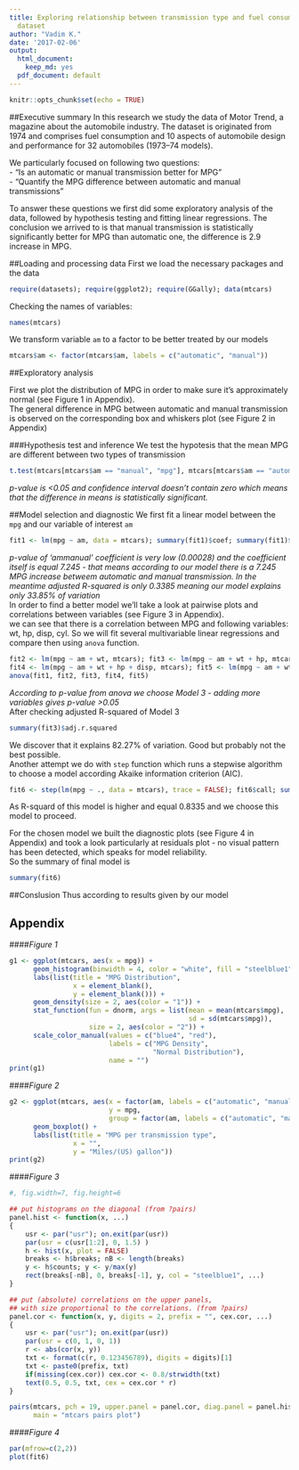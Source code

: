 ```yaml
---
title: Exploring relationship between transmission type and fuel consumption in mtcars
  dataset
author: "Vadim K."
date: '2017-02-06'
output:
  html_document:
    keep_md: yes
  pdf_document: default
---
```


```r
knitr::opts_chunk$set(echo = TRUE)
```

##Executive summary
In this research we study the data of Motor Trend, a magazine about the automobile industry. The dataset is originated from 1974 and comprises fuel consumption and 10 aspects of automobile design and performance for 32 automobiles (1973–74 models).

We particularly focused on following two questions:  
- "Is an automatic or manual transmission better for MPG"  
- "Quantify the MPG difference between automatic and manual transmissions"  

To answer these questions we first did some exploratory analysis of the data, followed by hypothesis testing and fitting linear regressions. The conclusion we arrived to is that manual transmission is statistically significantly better for MPG than automatic one, the difference is 2.9 increase in MPG.

##Loading and processing data 
First we load the necessary packages and the data
```r
require(datasets); require(ggplot2); require(GGally); data(mtcars)
```

Checking the names of variables:
```r
names(mtcars)
```

We transform variable `am` to a factor to be better treated by our models
```r
mtcars$am <- factor(mtcars$am, labels = c("automatic", "manual"))
```

##Exploratory analysis

First we plot the distribution of MPG in order to make sure it's approximately normal (see Figure 1 in Appendix).  
The general difference in MPG between automatic and manual transmission is observed on the corresponding box and whiskers plot (see Figure 2 in Appendix)

###Hypothesis test and inference
We test the hypotesis that the mean MPG are different between two types of transmission
```r
t.test(mtcars[mtcars$am == "manual", "mpg"], mtcars[mtcars$am == "automatic", "mpg"])
```
_p-value is <0.05 and confidence interval doesn't contain zero which means that the difference in means is statistically significant._

##Model selection and diagnostic
We first fit a linear model between the `mpg` and our variable of interest `am`
```r
fit1 <- lm(mpg ~ am, data = mtcars); summary(fit1)$coef; summary(fit1)$adj.r.squared
```
_p-value of 'ammanual' coefficient is very low (0.00028) and the coefficient itself is equal 7.245 - that means according to our model there is a 7.245 MPG increase betweem automatic and manual transmission. In the meantime adjusted R-squared is only 0.3385 meaning our model explains only 33.85% of variation_  
In order to find a better model we'll take a look at pairwise plots and correlations between variables (see Figure 3 in Appendix).  
we can see that there is a correlation between MPG and following variables:
wt, hp, disp, cyl. So we will fit several multivariable linear regressions and compare then using `anova` function.
```r
fit2 <- lm(mpg ~ am + wt, mtcars); fit3 <- lm(mpg ~ am + wt + hp, mtcars);
fit4 <- lm(mpg ~ am + wt + hp + disp, mtcars); fit5 <- lm(mpg ~ am + wt + hp + disp + cyl, mtcars);
anova(fit1, fit2, fit3, fit4, fit5)
```
_According to p-value from anova we choose Model 3 -  adding more variables gives p-value >0.05_  
After checking adjusted R-squared of Model 3
```r
summary(fit3)$adj.r.squared
```
We discover that it explains 82.27% of variation. Good but probably not the best possible.  
Another attempt we do with `step` function which runs a stepwise algorithm to choose a model according Akaike information criterion (AIC).
```r
fit6 <- step(lm(mpg ~ ., data = mtcars), trace = FALSE); fit6$call; summary(fit6)$adj.r.squared
```
As R-squard of this model is higher and equal 0.8335 and we choose this model to proceed.  

For the chosen model we built the diagnostic plots (see Figure 4 in Appendix) and took a look particularly at residuals plot - no visual pattern has been detected, which speaks for model reliability.  
So the summary of final model is
```r
summary(fit6)
```
##Conslusion
Thus according to results given by our model 





















\pagebreak

## Appendix

####_Figure 1_
```r

g1 <- ggplot(mtcars, aes(x = mpg)) + 
      geom_histogram(binwidth = 4, color = "white", fill = "steelblue1", aes(y = ..density..)) +
      labs(list(title = "MPG Distribution", 
                x = element_blank(),
                y = element_blank())) +
      geom_density(size = 2, aes(color = "1")) + 
      stat_function(fun = dnorm, args = list(mean = mean(mtcars$mpg), 
                                             sd = sd(mtcars$mpg)), 
                    size = 2, aes(color = "2")) + 
      scale_color_manual(values = c("blue4", "red"),
                         labels = c("MPG Density",
                                    "Normal Distribution"),
                         name = "") 
print(g1)
```

####_Figure 2_
```r

g2 <- ggplot(mtcars, aes(x = factor(am, labels = c("automatic", "manual")),
                         y = mpg, 
                         group = factor(am, labels = c("automatic", "manual")))) + 
      geom_boxplot() +
      labs(list(title = "MPG per transmission type", 
                x = "",
                y = "Miles/(US) gallon"))
print(g2)
```

####_Figure 3_
```r
#, fig.width=7, fig.height=6

## put histograms on the diagonal (from ?pairs)
panel.hist <- function(x, ...)
{
    usr <- par("usr"); on.exit(par(usr))
    par(usr = c(usr[1:2], 0, 1.5) )
    h <- hist(x, plot = FALSE)
    breaks <- h$breaks; nB <- length(breaks)
    y <- h$counts; y <- y/max(y)
    rect(breaks[-nB], 0, breaks[-1], y, col = "steelblue1", ...)
}

## put (absolute) correlations on the upper panels,
## with size proportional to the correlations. (from ?pairs)
panel.cor <- function(x, y, digits = 2, prefix = "", cex.cor, ...)
{
    usr <- par("usr"); on.exit(par(usr))
    par(usr = c(0, 1, 0, 1))
    r <- abs(cor(x, y))
    txt <- format(c(r, 0.123456789), digits = digits)[1]
    txt <- paste0(prefix, txt)
    if(missing(cex.cor)) cex.cor <- 0.8/strwidth(txt)
    text(0.5, 0.5, txt, cex = cex.cor * r)
}

pairs(mtcars, pch = 19, upper.panel = panel.cor, diag.panel = panel.hist, 
      main = "mtcars pairs plot")
```

####_Figure 4_
```r
par(mfrow=c(2,2))
plot(fit6)
```


